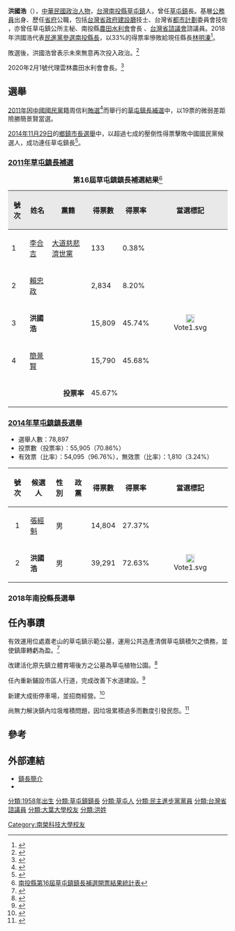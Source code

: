 {{Infobox_officeholder
| name = 洪國浩<br>Hung Guo-haw 
| image =
| imagesize = 285px
| now =  
| period = 
| Sex = 男 
|office       =  <!-- 注释出：[[File:草屯鎮鎮徽.jpg|27px]] -->[[南投縣|南投縣]][[草屯鎮|草屯鎮]]鎮長
| term_start   = 2011年1月
| term_end     = 2018年12月 
| predecessor = [[周信利|周信利]]
| successor = [[簡景賢|簡景賢]]  
| office1       = [[雲林|雲林]][[農田水利會|農田水利會]]代理會長
| term_start1   = 2020年2月
| term_end1     = 2020年9月
| office2       = [[南投縣|南投]][[農田水利會|農田水利會]]會長 
| term_start2   = 
| term_end2     = 
| nationality = {{ROC}}
| date of birth = {{Birth date and age|1958|11|24}}
| party = {{Dpp|19px}}
| place of birth = {{TWN}}[[南投縣|南投縣]][[草屯鎮|草屯鎮]] 
| date of death = 
| place of death = 
| educate = 
*[[大葉大學|大葉大學]][[行政|行政]]研究班結業
*南榮工專（今[[南榮科技大學|南榮科技大學]]）畢業 
| past = 
*台灣省[[都市計劃|都市計劃]]委員會技佐
*[[台灣省政府建設廳|台灣省政府建設廳]]技士 
*南投縣草屯鎮公所秘書、主秘秘書
*南投縣[[農田水利會|農田水利會]]會長 
*[[台灣省諮議會|台灣省諮議會]]諮議員 
*南投縣草屯鎮公所（第十六屆）鎮長<br><span style="color: blue;">(2011年 - 2014年)</span>
*南投縣草屯鎮公所（第十七屆）鎮長<br><span style="color: blue;">(2014年 - 2018年)</span>
}}

'''洪國浩'''（{{bd|1958年|11月24日|catIdx=}}），[[中華民國|中華民國]][[政治人物|政治人物]]，[[台灣|台灣]][[南投縣|南投縣]][[草屯鎮|草屯鎮]]人，曾任[[草屯鎮|草屯鎮]]長。基層[[公務員|公務員]]出身、歷任[[台灣省政府|省府]]公職，包括[[台灣省政府建設廳|台灣省政府建設廳]]技士、台灣省[[都市計劃|都市計劃]]委員會技佐 ，亦曾任草屯鎮公所主秘、南投縣[[農田水利會|農田水利會]]會長 、[[台灣省諮議會|台灣省諮議會]]諮議員。2018年洪國浩代表[[民進黨|民進黨]][[2018年中華民國直轄市長及縣市長選舉|參選南投縣長]]，以33%的得票率慘敗給現任縣長[[林明溱|林明溱]]<ref>{{Cite web |url=http://m.ltn.com.tw/news/local/paper/1249214 |title=〈中部〉13鄉鎮市全拿 林明溱順利連任 |access-date=2018-11-30 |archive-date=2019-06-27 |archive-url=https://web.archive.org/web/20190627212550/https://m.ltn.com.tw/news/local/paper/1249214 |dead-url=no }}</ref>。

敗選後，洪國浩曾表示未來無意再次投入政治。<ref>{{Cite news|url=https://news.ltn.com.tw/news/local/paper/1255908|title=〈中部〉再為民服務？ 草屯鎮長洪國浩︰卸任即退休|author=陳鳳麗|date=2018-12-23|work=自由時報|publisher=|accessdate=|language=|format=|archive-date=2019-07-14|archive-url=https://web.archive.org/web/20190714065827/https://news.ltn.com.tw/news/local/paper/1255908|dead-url=no}}</ref>

2020年2月1號代理雲林農田水利會會長。<ref>{{Cite web |url=https://news.ltn.com.tw/news/life/breakingnews/3052175 |title=前草屯鎮長洪國浩有新頭路 將代理雲林水利會長 |access-date=2020-02-23 |archive-date=2020-05-29 |archive-url=https://web.archive.org/web/20200529134558/https://news.ltn.com.tw/news/life/breakingnews/3052175 |dead-url=no }}</ref>

==選舉==
[[2011年|2011年]]因[[中國國民黨|中國國民黨]]籍周信利[[賄選|賄選]]<ref>{{cite news|publisher=[[自由時報|自由時報]]|title=國民黨籍草屯鎮長周信利 涉賄當選無效|url=http://news.ltn.com.tw/news/politics/paper/405870|date=2010-06-24|accessdate=2018-09-16|archive-date=2019-06-16|archive-url=https://web.archive.org/web/20190616123343/https://news.ltn.com.tw/news/politics/paper/405870|dead-url=no}}</ref>而舉行的[[2011年中華民國鄉鎮市長補選#草屯鎮鎮長補選|草屯鎮長補選]]中，以19票的微弱差距險勝簡景賢當選。

[[2014年|2014年]][[11月29日|11月29日]]的[[2014年中華民國鄉鎮市長選舉|鄉鎮市長選舉]]中，以超過七成的壓倒性得票擊敗中國國民黨候選人，成功連任草屯鎮長<ref>{{Cite web |url=http://www.appledaily.com.tw/appledaily/article/headline/20110109/33098211/ |title=草屯鎮長補選 綠險勝19票 |access-date=2017-08-30 |archive-date=2017-08-31 |archive-url=https://web.archive.org/web/20170831041320/http://www.appledaily.com.tw/appledaily/article/headline/20110109/33098211/ |dead-url=no }}</ref>。
===[[2011年中華民國鄉鎮市長補選#草屯鎮鎮長補選|2011年草屯鎮長補選]]===
{| class="wikitable"
|-
|+'''第16屆草屯鎮鎮長補選結果'''<ref>[http://210.69.23.149/files/F110114/20110114150902.xls 南投縣第16屆草屯鎮鎮長補選開票結果統計表]{{dead link|date=2018年1月 |bot=InternetArchiveBot |fix-attempted=yes }}</ref>
|- style="height:30px;width:50px"
! style="background-color:#E9E9E9" | 號次 
! style="background-color:#E9E9E9" | 姓名
! style="background-color:#E9E9E9" | 黨籍
! style="background-color:#E9E9E9" | 得票數
! style="background-color:#E9E9E9" | 得票率
! style="background-color:#E9E9E9" | 當選標記
|-
|1||[[李合吉|李合吉]]||[[大道慈悲濟世黨|大道慈悲濟世黨]]||133||0.38%||
|-
|2||[[賴忠政|賴忠政]]||{{Nonp}}||2,834||8.20%|| 
|-
|3||'''洪國浩'''||{{Dpp}}||15,809||45.74%||align="center"|[[File:Vote1.svg|20px]]
|-
|4||[[簡景賢|簡景賢]]||{{Kmt}}||15,790||45.68%|| 
|- bgcolor=#EEEEEE
|align="right" colspan=3|'''投票率'''||align="left" colspan=3|45.67%
|}

===[[2014年中華民國鄉鎮市區長選舉選舉區投票結果列表#草屯鎮|2014年草屯鎮鎮長選舉]]===
*選舉人數：78,897
*投票數（投票率）：55,905（70.86%）
*有效票（比率）：54,095（96.76%），無效票（比率）：1,810（3.24%）
{|class=wikitable
!號次
!候選人
!性別
!政黨
!得票數
!得票率
!當選標記
|-
|align="center"|1
|[[張經魁|張經魁]]
|align="center"|男
|{{Kmt}}
|align="right"|14,804
|align="right"|27.37%
| 
|-
|align="center"|2
|'''洪國浩'''
|align="center"|男
|{{Dpp}}
|align="right"|39,291
|align="right"|72.63%
|align="center"|[[File:Vote1.svg|20px]]</div>
|}

=== 2018年南投縣長選舉 ===
{{2018年中華民國縣市長選舉/南投縣}}

== 任內事蹟 ==
有效運用位處嘉老山的草屯鎮示範公墓，運用公共造產清償草屯鎮積欠之債務，並使鎮庫轉虧為盈。<ref>{{Cite news|url=https://www.chinatimes.com/realtimenews/20180328004076-260407?chdtv|title=草屯鎮長洪國浩理財高手 財政總盈餘4.3億餘元|author=楊樹煌|date=2018-03-28|work=中國時報|publisher=|accessdate=|language=中文|format=}}</ref>

改建活化原先鎮立體育場後方之公墓為草屯植物公園。<ref>{{Cite news|url=https://newtalk.tw/news/view/2018-06-30/129570|title=墓仔埔變身公園！蔡英文讚草屯植物公園有創意|author=陳龍棋|date=2018-06-30|work=新頭殼|publisher=|accessdate=|language=中文|format=|archive-date=2020-08-11|archive-url=https://web.archive.org/web/20200811071419/https://newtalk.tw/news/view/2018-06-30/129570|dead-url=no}}</ref>

任內重新鋪設市區人行道，完成改善下水道建設。<ref>{{Cite news|url=https://news.ltn.com.tw/news/local/paper/1254914|title=〈中部〉（南投）草屯道路重舖 中興路將完工|author=陳鳳麗|date=2018-12-19|work=自由時報|publisher=|accessdate=|language=中文|format=|archive-date=2019-07-14|archive-url=https://web.archive.org/web/20190714064436/https://news.ltn.com.tw/news/local/paper/1254914|dead-url=no}}</ref>

新建大成街停車場，並招商經營。<ref>{{Cite news|url=https://udn.com/news/story/7325/3375424|title=草屯大成街停車場啟用 估年收500萬當「金雞母」|author=賴香珊|date=2018-09-19|work=聯合報|publisher=|accessdate=|language=中文|format=|archive-date=2019-07-14|archive-url=https://web.archive.org/web/20190714064429/https://udn.com/news/story/7325/3375424|dead-url=no}}</ref>

尚無力解決鎮內垃圾堆積問題，因垃圾累積過多而數度引發民怨。<ref>{{Cite news|url=https://www.cna.com.tw/news/aloc/201805210331.aspx|title=沒有焚化爐燒垃圾 南投縣堆積出民怨|author=吳哲豪|date=2018-05-21|work=中央通訊社|publisher=|accessdate=|language=中文|format=|archive-date=2019-07-14|archive-url=https://web.archive.org/web/20190714064435/https://www.cna.com.tw/news/aloc/201805210331.aspx|dead-url=no}}</ref>

==參考==
{{reflist}}

==外部連結==
* [http://www.tsaotun.gov.tw/content/index.asp?tb=1&Ly=47&Lz=495 鎮長簡介] {{Wayback|url=http://www.tsaotun.gov.tw/content/index.asp?tb=1&Ly=47&Lz=495 |date=20200925023332 }}
* {{facebook|洪國浩-廉能改變南投-1453579871625806}}

[[分類:1958年出生|分類:1958年出生]]
[[Category:南榮科技大學校友|Category:南榮科技大學校友]]
[[分類:草屯鎮鎮長|分類:草屯鎮鎮長]]
[[分類:草屯人|分類:草屯人]]
[[分類:民主進步黨黨員|分類:民主進步黨黨員]]
[[分類:台灣省諮議員|分類:台灣省諮議員]]
[[分類:大葉大學校友|分類:大葉大學校友]]
[[分類:洪姓|分類:洪姓]]